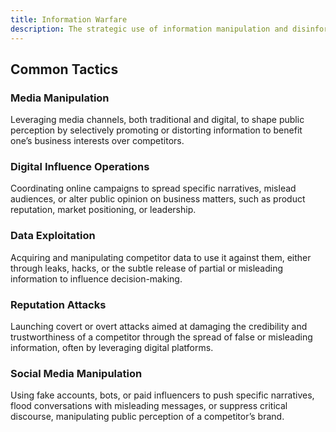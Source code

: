 ```yaml
---
title: Information Warfare
description: The strategic use of information manipulation and disinformation techniques to gain a competitive advantage, disrupt competitors, or influence public opinion in the business and market environment.
---
```


## Common Tactics

### Media Manipulation  
Leveraging media channels, both traditional and digital, to shape public perception by selectively promoting or distorting information to benefit one’s business interests over competitors.

### Digital Influence Operations  
Coordinating online campaigns to spread specific narratives, mislead audiences, or alter public opinion on business matters, such as product reputation, market positioning, or leadership.

### Data Exploitation  
Acquiring and manipulating competitor data to use it against them, either through leaks, hacks, or the subtle release of partial or misleading information to influence decision-making.

### Reputation Attacks  
Launching covert or overt attacks aimed at damaging the credibility and trustworthiness of a competitor through the spread of false or misleading information, often by leveraging digital platforms.

### Social Media Manipulation  
Using fake accounts, bots, or paid influencers to push specific narratives, flood conversations with misleading messages, or suppress critical discourse, manipulating public perception of a competitor’s brand.

